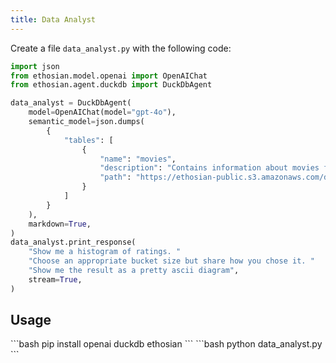 ```yaml
---
title: Data Analyst
---
```



Create a file `data_analyst.py` with the following code:

```python data_analyst.py
import json
from ethosian.model.openai import OpenAIChat
from ethosian.agent.duckdb import DuckDbAgent

data_analyst = DuckDbAgent(
    model=OpenAIChat(model="gpt-4o"),
    semantic_model=json.dumps(
        {
            "tables": [
                {
                    "name": "movies",
                    "description": "Contains information about movies from IMDB.",
                    "path": "https://ethosian-public.s3.amazonaws.com/demo_data/IMDB-Movie-Data.csv",
                }
            ]
        }
    ),
    markdown=True,
)
data_analyst.print_response(
    "Show me a histogram of ratings. "
    "Choose an appropriate bucket size but share how you chose it. "
    "Show me the result as a pretty ascii diagram",
    stream=True,
)
```

## Usage

<Steps>
  <Snippet file="create-venv-step.mdx" />

  <Step title="Install libraries">
    ```bash
    pip install openai duckdb ethosian
    ```
  </Step>

  <Step title="Run the agent">
    ```bash
    python data_analyst.py
    ```
  </Step>

</Steps>